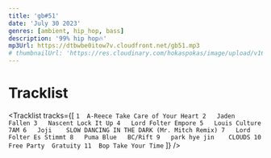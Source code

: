 ```yaml
---
title: 'gb#51'
date: 'July 30 2023'
genres: [ambient, hip_hop, bass]
description: '99% hip hop🔥'
mp3Url: https://dtbwbe0itow7v.cloudfront.net/gb51.mp3
# thumbnailUrl: 'https://res.cloudinary.com/hokaspokas/image/upload/v1698352841/goosebumpsfm/gb55.png'
---
```



# Tracklist

<Tracklist
tracks={[
`1	A-Reece	Take Care of Your Heart
2	Jaden	Fallen
3	Nascent	Lock It Up
4	Lord Folter	Empore
5	Louis Culture	7AM
6	Joji	SLOW DANCING IN THE DARK (Mr. Mitch Remix)
7	Lord Folter	Es Stimmt
8	Puma Blue	BC/Rift
9	park hye jin	CLOUDS
10	Free Party	Gratuity
11	Bop	Take Your Time`
  ]}
/>
